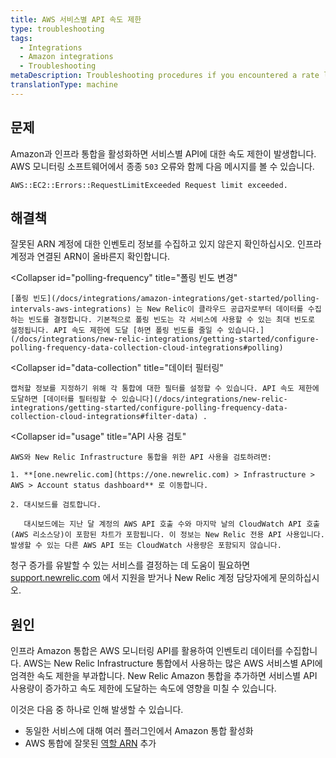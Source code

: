 ```yaml
---
title: AWS 서비스별 API 속도 제한
type: troubleshooting
tags:
  - Integrations
  - Amazon integrations
  - Troubleshooting
metaDescription: Troubleshooting procedures if you encountered a rate limit for service-specific APIs with your New Relic Infrastructure integration for AWS.
translationType: machine
---
```


## 문제

Amazon과 인프라 통합을 활성화하면 서비스별 API에 대한 속도 제한이 발생합니다. AWS 모니터링 소프트웨어에서 종종 `503` 오류와 함께 다음 메시지를 볼 수 있습니다.

`AWS::EC2::Errors::RequestLimitExceeded Request limit exceeded.`

## 해결책

<CollapserGroup>
  <Collapser
    id="arn"
    title="인프라 계정의 ARN 확인"
  >
    잘못된 ARN 계정에 대한 인벤토리 정보를 수집하고 있지 않은지 확인하십시오. 인프라 계정과 연결된 ARN이 올바른지 확인합니다.
  </Collapser>

  <Collapser
    id="polling-frequency"
    title="폴링 빈도 변경"
  >
    [폴링 빈도](/docs/integrations/amazon-integrations/get-started/polling-intervals-aws-integrations) 는 New Relic이 클라우드 공급자로부터 데이터를 수집하는 빈도를 결정합니다. 기본적으로 폴링 빈도는 각 서비스에 사용할 수 있는 최대 빈도로 설정됩니다. API 속도 제한에 도달 [하면 폴링 빈도를 줄일 수 있습니다.](/docs/integrations/new-relic-integrations/getting-started/configure-polling-frequency-data-collection-cloud-integrations#polling)
  </Collapser>

  <Collapser
    id="data-collection"
    title="데이터 필터링"
  >
    캡처할 정보를 지정하기 위해 각 통합에 대한 필터를 설정할 수 있습니다. API 속도 제한에 도달하면 [데이터를 필터링할 수 있습니다](/docs/integrations/new-relic-integrations/getting-started/configure-polling-frequency-data-collection-cloud-integrations#filter-data) .
  </Collapser>

  <Collapser
    id="usage"
    title="API 사용 검토"
  >
    AWS와 New Relic Infrastructure 통합을 위한 API 사용을 검토하려면:

    1. **[one.newrelic.com](https://one.newrelic.com) > Infrastructure > AWS > Account status dashboard** 로 이동합니다.

    2. 대시보드를 검토합니다.

       대시보드에는 지난 달 계정의 AWS API 호출 수와 마지막 날의 CloudWatch API 호출(AWS 리소스당)이 포함된 차트가 포함됩니다. 이 정보는 New Relic 전용 API 사용입니다. 발생할 수 있는 다른 AWS API 또는 CloudWatch 사용량은 포함되지 않습니다.
  </Collapser>
</CollapserGroup>

청구 증가를 유발할 수 있는 서비스를 결정하는 데 도움이 필요하면 [support.newrelic.com](https://support.newrelic.com/) 에서 지원을 받거나 New Relic 계정 담당자에게 문의하십시오.

## 원인

인프라 Amazon 통합은 AWS 모니터링 API를 활용하여 인벤토리 데이터를 수집합니다. AWS는 New Relic Infrastructure 통합에서 사용하는 많은 AWS 서비스별 API에 엄격한 속도 제한을 부과합니다. New Relic Amazon 통합을 추가하면 서비스별 API 사용량이 증가하고 속도 제한에 도달하는 속도에 영향을 미칠 수 있습니다.

이것은 다음 중 하나로 인해 발생할 수 있습니다.

* 동일한 서비스에 대해 여러 플러그인에서 Amazon 통합 활성화
* AWS 통합에 잘못된 [역할 ARN](http://docs.aws.amazon.com/general/latest/gr/aws-arns-and-namespaces.html) 추가